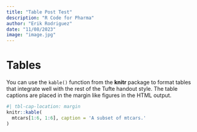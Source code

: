 ```yaml
---
title: "Table Post Test"
description: "R Code for Pharma"
author: "Erik Rodriguez"
date: "11/08/2023"
image: "image.jpg"
---
```


# Tables

You can use the `kable()` function from the **knitr** package to format tables that integrate well with the rest of the Tufte handout style. The table captions are placed in the margin like figures in the HTML output.

```r
#| tbl-cap-location: margin
knitr::kable(
  mtcars[1:6, 1:6], caption = 'A subset of mtcars.'
)
```

